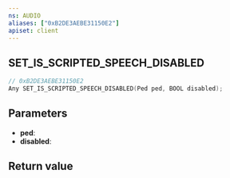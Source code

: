 ```yaml
---
ns: AUDIO
aliases: ["0xB2DE3AEBE31150E2"]
apiset: client
---
```

## SET_IS_SCRIPTED_SPEECH_DISABLED

```c
// 0xB2DE3AEBE31150E2
Any SET_IS_SCRIPTED_SPEECH_DISABLED(Ped ped, BOOL disabled);
```


## Parameters
* **ped**:
* **disabled**:

## Return value